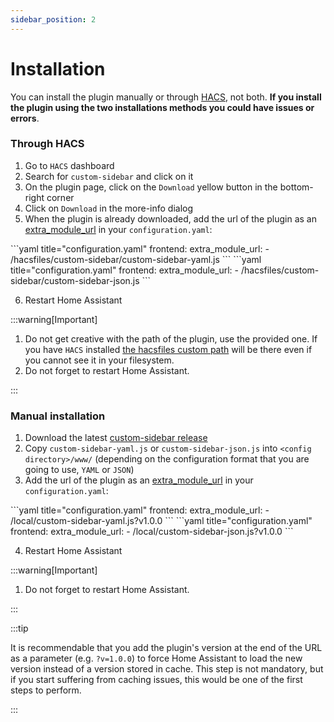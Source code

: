 ```yaml
---
sidebar_position: 2
---
```



# Installation

You can install the plugin manually or through [HACS], not both. **If you install the plugin using the two installations methods you could have issues or errors**.

### Through HACS

1. Go to `HACS` dashboard
2. Search for `custom-sidebar` and click on it
3. On the plugin page, click on the `Download` yellow button in the bottom-right corner
4. Click on `Download` in the more-info dialog
5. When the plugin is already downloaded, add the url of the plugin as an [extra_module_url] in your `configuration.yaml`:

<Tabs>
  <TabItem value="yaml" label="If you want to use a YAML configuration" default>
    ```yaml title="configuration.yaml"
    frontend:
      extra_module_url:
        - /hacsfiles/custom-sidebar/custom-sidebar-yaml.js
    ```
  </TabItem>
  <TabItem value="json" label="If you want to use a JSON configuration">
    ```yaml title="configuration.yaml"
    frontend:
      extra_module_url:
        - /hacsfiles/custom-sidebar/custom-sidebar-json.js
    ```
  </TabItem>
</Tabs>

6. Restart Home Assistant

:::warning[Important]

1. Do not get creative with the path of the plugin, use the provided one. If you have `HACS` installed [the hacsfiles custom path](https://www.hacs.xyz/docs/use/repositories/type/dashboard/#custom-features-for-files-stored-under-hacsfiles) will be there even if you cannot see it in your filesystem.
2. Do not forget to restart Home Assistant.

:::

### Manual installation

1. Download the latest [custom-sidebar release]
2. Copy `custom-sidebar-yaml.js` or `custom-sidebar-json.js` into `<config directory>/www/` (depending on the configuration format that you are going to use,  `YAML` or `JSON`)
3. Add the url of the plugin as an [extra_module_url] in your `configuration.yaml`:

<Tabs>
  <TabItem value="yaml" label="If you want to use a YAML configuration" default>
    ```yaml title="configuration.yaml"
    frontend:
      extra_module_url:
        - /local/custom-sidebar-yaml.js?v1.0.0
    ```
  </TabItem>
  <TabItem value="json" label="If you want to use a JSON configuration">
    ```yaml title="configuration.yaml"
    frontend:
      extra_module_url:
        - /local/custom-sidebar-json.js?v1.0.0
    ```
  </TabItem>
</Tabs>

4. Restart Home Assistant

:::warning[Important]

1. Do not forget to restart Home Assistant.

:::

:::tip

It is recommendable that you add the plugin's version at the end of the URL as a parameter (e.g. `?v=1.0.0`) to force Home Assistant to load the new version instead of a version stored in cache. This step is not mandatory, but if you start suffering from caching issues, this would be one of the first steps to perform.

:::

[HACS]: https://hacs.xyz
[extra_module_url]: https://www.home-assistant.io/integrations/frontend/#extra_module_url
[custom-sidebar release]: https://github.com/elchininet/custom-sidebar/releases
